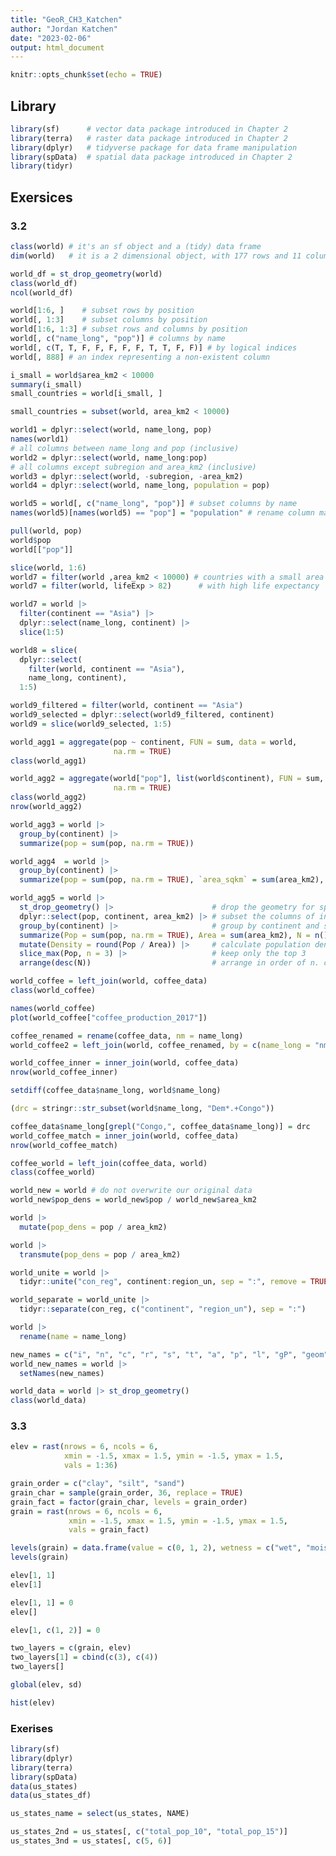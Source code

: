 ```yaml
---
title: "GeoR_CH3_Katchen"
author: "Jordan Katchen"
date: "2023-02-06"
output: html_document
---
```


```r
knitr::opts_chunk$set(echo = TRUE)
```


## Library

```r
library(sf)      # vector data package introduced in Chapter 2
library(terra)   # raster data package introduced in Chapter 2
library(dplyr)   # tidyverse package for data frame manipulation
library(spData)  # spatial data package introduced in Chapter 2
library(tidyr)
```

## Exersices

### 3.2

```r
class(world) # it's an sf object and a (tidy) data frame
dim(world)   # it is a 2 dimensional object, with 177 rows and 11 columns

world_df = st_drop_geometry(world)
class(world_df)
ncol(world_df)
```

```r
world[1:6, ]    # subset rows by position
world[, 1:3]    # subset columns by position
world[1:6, 1:3] # subset rows and columns by position
world[, c("name_long", "pop")] # columns by name
world[, c(T, T, F, F, F, F, F, T, T, F, F)] # by logical indices
world[, 888] # an index representing a non-existent column
```

```r
i_small = world$area_km2 < 10000
summary(i_small)
small_countries = world[i_small, ]
```

```r
small_countries = subset(world, area_km2 < 10000)
```

```r
world1 = dplyr::select(world, name_long, pop)
names(world1)
# all columns between name_long and pop (inclusive)
world2 = dplyr::select(world, name_long:pop)
# all columns except subregion and area_km2 (inclusive)
world3 = dplyr::select(world, -subregion, -area_km2)
world4 = dplyr::select(world, name_long, population = pop)
```

```r
world5 = world[, c("name_long", "pop")] # subset columns by name
names(world5)[names(world5) == "pop"] = "population" # rename column manually
```

```r
pull(world, pop)
world$pop
world[["pop"]]
```

```r
slice(world, 1:6)
world7 = filter(world ,area_km2 < 10000) # countries with a small area
world7 = filter(world, lifeExp > 82)      # with high life expectancy
```

```r
world7 = world |>
  filter(continent == "Asia") |>
  dplyr::select(name_long, continent) |>
  slice(1:5)
```

```r
world8 = slice(
  dplyr::select(
    filter(world, continent == "Asia"),
    name_long, continent),
  1:5)
```

```r
world9_filtered = filter(world, continent == "Asia")
world9_selected = dplyr::select(world9_filtered, continent)
world9 = slice(world9_selected, 1:5)
```

```r
world_agg1 = aggregate(pop ~ continent, FUN = sum, data = world,
                       na.rm = TRUE)
class(world_agg1)
```

```r
world_agg2 = aggregate(world["pop"], list(world$continent), FUN = sum, 
                       na.rm = TRUE)
class(world_agg2)
nrow(world_agg2)
```

```r
world_agg3 = world |>
  group_by(continent) |>
  summarize(pop = sum(pop, na.rm = TRUE))
```

```r
world_agg4  = world |> 
  group_by(continent) |> 
  summarize(pop = sum(pop, na.rm = TRUE), `area_sqkm` = sum(area_km2), n = n())
```

```r
world_agg5 = world |> 
  st_drop_geometry() |>                      # drop the geometry for speed
  dplyr::select(pop, continent, area_km2) |> # subset the columns of interest  
  group_by(continent) |>                     # group by continent and summarize:
  summarize(Pop = sum(pop, na.rm = TRUE), Area = sum(area_km2), N = n()) |>
  mutate(Density = round(Pop / Area)) |>     # calculate population density
  slice_max(Pop, n = 3) |>                   # keep only the top 3
  arrange(desc(N))                           # arrange in order of n. countries
```

```r
world_coffee = left_join(world, coffee_data)
class(world_coffee)
```

```r
names(world_coffee)
plot(world_coffee["coffee_production_2017"])
```

```r
coffee_renamed = rename(coffee_data, nm = name_long)
world_coffee2 = left_join(world, coffee_renamed, by = c(name_long = "nm"))
```

```r
world_coffee_inner = inner_join(world, coffee_data)
nrow(world_coffee_inner)
```

```r
setdiff(coffee_data$name_long, world$name_long)
```

```r
(drc = stringr::str_subset(world$name_long, "Dem*.+Congo"))
```

```r
coffee_data$name_long[grepl("Congo,", coffee_data$name_long)] = drc
world_coffee_match = inner_join(world, coffee_data)
nrow(world_coffee_match)
```

```r
coffee_world = left_join(coffee_data, world)
class(coffee_world)
```

```r
world_new = world # do not overwrite our original data
world_new$pop_dens = world_new$pop / world_new$area_km2
```

```r
world |> 
  mutate(pop_dens = pop / area_km2)
```

```r
world |> 
  transmute(pop_dens = pop / area_km2)
```

```r
world_unite = world |>
  tidyr::unite("con_reg", continent:region_un, sep = ":", remove = TRUE)
```

```r
world_separate = world_unite |>
  tidyr::separate(con_reg, c("continent", "region_un"), sep = ":")
```

```r
world |> 
  rename(name = name_long)
```

```r
new_names = c("i", "n", "c", "r", "s", "t", "a", "p", "l", "gP", "geom")
world_new_names = world |>
  setNames(new_names)
```

```r
world_data = world |> st_drop_geometry()
class(world_data)
```

### 3.3

```r
elev = rast(nrows = 6, ncols = 6,
            xmin = -1.5, xmax = 1.5, ymin = -1.5, ymax = 1.5,
            vals = 1:36)
```

```r
grain_order = c("clay", "silt", "sand")
grain_char = sample(grain_order, 36, replace = TRUE)
grain_fact = factor(grain_char, levels = grain_order)
grain = rast(nrows = 6, ncols = 6, 
             xmin = -1.5, xmax = 1.5, ymin = -1.5, ymax = 1.5,
             vals = grain_fact)
```

```r
levels(grain) = data.frame(value = c(0, 1, 2), wetness = c("wet", "moist", "dry"))
levels(grain)
```

```r
elev[1, 1]
elev[1]
```

```r
elev[1, 1] = 0
elev[]
```

```r
elev[1, c(1, 2)] = 0
```

```r
two_layers = c(grain, elev) 
two_layers[1] = cbind(c(3), c(4))
two_layers[]
```

```r
global(elev, sd)
```

```r
hist(elev)
```

### Exerises 

```r
library(sf)
library(dplyr)
library(terra)
library(spData)
data(us_states)
data(us_states_df)
```

```r
us_states_name = select(us_states, NAME)
```

```r
us_states_2nd = us_states[, c("total_pop_10", "total_pop_15")]
us_states_3nd = us_states[, c(5, 6)]
```